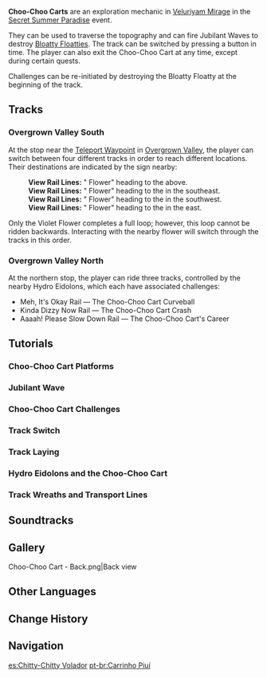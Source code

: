{{Terminology Infobox
|image  = Choo-Choo Cart.png
|type   = Exploration
|group  = Vehicles
|area   = Veluriyam Mirage
|event  = Secret Summer Paradise
}}
{{Description|Name: Choo-Choo Cart<br>Note: A rail car that allows people to move around specific areas in the Mirage. The whole experience includes different tines for sightseeing.<br>''It's said that the designs or the Choo-Choo Cart came from a certain adorable little "mage"...''|[https://genshin.hoyoverse.com/en/news/detail/112146 Veluriyam Mirage Adventure Invitation – Introducing the Version 3.8 Limited-Time Area]}}
'''Choo-Choo Carts''' are an exploration mechanic in [[Veluriyam Mirage]] in the [[Secret Summer Paradise]] event.

They can be used to traverse the topography and can fire Jubilant Waves to destroy [[Bloatty Floatties]]. The track can be switched by pressing a button in time. The player can also exit the Choo-Choo Cart at any time, except during certain quests.

Challenges can be re-initiated by destroying the Bloatty Floatty at the beginning of the track.

==Tracks==
===Overgrown Valley South===
At the stop near the [[Teleport Waypoint]] in [[Overgrown Valley]], the player can switch between four different tracks in order to reach different locations. Their destinations are indicated by the sign nearby:
{{Dialogue Start}}
:'''View Rail Lines:''' "{{Color|#80C0FF|Cerulean}} Flower" heading to the {{Color|#80C0FF|Hub Flower}} above.
:'''View Rail Lines:''' "{{Color|#FFCC33|Amber}} Flower" heading to the {{Color|#FFCC33|Torrential Twister}} in the southeast.
:'''View Rail Lines:''' "{{Color|#FFACFF|Violet}} Flower" heading to the {{Color|#FFACFF|desert}} in the southwest.
:'''View Rail Lines:''' "{{Color|#80FFD7|Aquamarine}} Flower" heading to the {{Color|#80FFD7|cave}} in the east.
{{Dialogue End}}

Only the Violet Flower completes a full loop; however, this loop cannot be ridden backwards. Interacting with the nearby flower will switch through the tracks in this order.

===Overgrown Valley North===
{{Main|Choo-Choo Cart Test}}
At the northern stop, the player can ride three tracks, controlled by the nearby Hydro Eidolons, which each have associated challenges:
* Meh, It's Okay Rail &mdash; The Choo-Choo Cart Curveball
* Kinda Dizzy Now Rail &mdash; The Choo-Choo Cart Crash
* Aaaah! Please Slow Down Rail &mdash; The Choo-Choo Cart's Career

==Tutorials==
===Choo-Choo Cart Platforms===
{{Tutorial
|image1 = Tutorial Choo-Choo Cart Platforms 1.png
|text1 = The Cart Platforms of the Choo-Choo Cart are split into locked and unlocked states. You can only summon Choo-Choo Carts at unlocked platforms.
|image2 = Tutorial Choo-Choo Cart Platforms 2.png
|text2 = The first time a Choo-Choo Cart in operation reaches a locked Cart Platform, that Cart Platform will be unlocked.<br>When the Choo-Choo Cart passes by already activated Cart Platforms, it will not stop and will continue onward.
}}

===Jubilant Wave===
{{Tutorial
|image1 = Tutorial Jubilant Wave.png
|text1 = The magical weapon mounted on the Choo-Choo Cart can unleash a Jubilant Wave with which to attack the Cheering Bloatty Floatties.<br>Press the buttons on the left and right sides to fire this wave off on either side of the tracks.
}}

===Choo-Choo Cart Challenges===
{{Tutorial
|image1 = Tutorial Choo-Choo Cart Challenges 1.png
|text1 = If you pass by a challenge while riding the Choo-Choo Cart, you will immediately activate the corresponding challenge.
|image2 = Tutorial Choo-Choo Cart Challenges 2.png
|text2 = After you complete a challenge and destroy the Cheering Bloatty Floatty within the challenge zone, you can repeat the challenge.
}}

===Track Switch===
{{Tutorial
|image1 = Tutorial Track Switch.png
|text1 = When the Choo-Choo Cart approaches tracks where you can switch lines, press the button that appears at this time to switch lane.
}}

===Track Laying===
{{Tutorial
|image1 = Tutorial Track Laying 1.png
|text1 = After the Choo-Choo Cart uses Jubilant Waves or its own body to crash into and break Tracklayer Fruits, you will obtain Tracklayer Stones. A Choo-Choo Cart can carry a max of 3 Tracklayer Stones at any given time.
|image2 = Tutorial Track Laying 2.png
|text2 = When you pass through a Tracklayer Ring while carrying 3 Tracklayer Stones, new Choo-Choo Cart tracks and a Trackchanger Blossom will appear.
}}

===Hydro Eidolons and the Choo-Choo Cart===
{{Tutorial
|image1 = Tutorial Hydro Eidolons and the Choo-Choo Cart 1.png
|text1 = The Choo-Choo Cart requires the power of a Hydro Eidolon to operate. When a Hydro Eidolon decorporealizes and enters the Choo-Choo Cart, its windows will light up. At this time, you will be able to ride the cart.
|image2 = Tutorial Hydro Eidolons and the Choo-Choo Cart 2.png
|text2 = When the Hydro Eidolon departs the Choo-Choo Cart, its windows will dull, and you will no longer be able to ride the cart.
}}

===Track Wreaths and Transport Lines===
{{Tutorial
|image1 = Tutorial Track Wreaths and Transport Lines 1.png
|text1 = Rotate the Track Blossom on the screen to change the track the Choo-Choo Cart is traveling on. The color of the flower beneath the larger Track Wreath shows the destination of your present track.
|image2 = Tutorial Track Wreaths and Transport Lines 2.png
|text2 = Use the wooden board within the platform to check the destination of the track the Choo-Choo Cart is traveling on.<br>You can open up your map to check the distribution of Choo-Choo Cart tracks in the Veluriyam Mirage.
}}

==Soundtracks==
{{Soundtracks by Category Table|type=location}}

==Gallery==
<gallery>
Choo-Choo Cart - Back.png|Back view
</gallery>

==Other Languages==
{{Other Languages
|en        = Choo-Choo Cart
|zhs       = 「呼呼飞车」
|zhs_rm    = 
|zht       = 「呼呼飛車」
|zht_rm    = 
|zh_tl     = 
|ja        = 「びゅんびゅん爆速車」
|ja_rm     = "Byunbyun Bakusokusha"
|ja_tl     = Whoosh-Whoosh Explosive Speed Cart
|ko        = 「슝슝열차」
|ko_tl     = "Vroom-Vroom Train"
|es        = Chitty-Chitty Volador
|es_tl     = Chitty-Chitty Flyer
|fr        = Chariot tchou-tchou
|fr_tl     = Choo-Choo Cart
|ru        = Таратайка Чух-Чух
|ru_tl     = Choo-Choo Cart
|th        = "รถเหาะฟิ้วฟิ้ว"
|th_rm     = 
|th_tl     = 
|vi        = Xe Bay
|vi_tl     = 
|de        = „Tschu-Tschu-Express“
|de_tl     = "Choo-Choo-Express"
|id        = Kereta Gedak-Geduk
|id_tl     = Chugga-Chugga Train
|pt        = Carrinho Piuí
|pt_tl     = 
|tr        = Çuf Çuf Vagon
|tr_tl     = 
|it        = Navetta Flapflap
|it_tl     = Flapflap Shuttle
}}

==Change History==
{{Change History|3.8}}

==Navigation==
{{Exploration Navbox}}

[[es:Chitty-Chitty Volador]]
[[pt-br:Carrinho Piuí]]